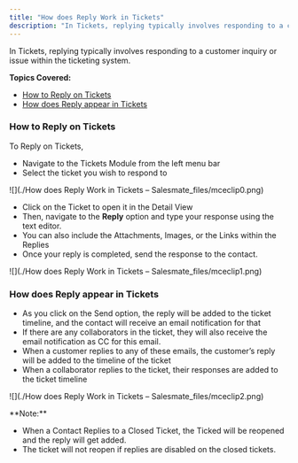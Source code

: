```yaml
---
title: "How does Reply Work in Tickets"
description: "In Tickets, replying typically involves responding to a customer inquiry or issue within the ticketing system...."
---
```


In Tickets, replying typically involves responding to a customer inquiry or issue within the ticketing system.

**Topics Covered:**

*   [How to Reply on Tickets](https://support.salesmate.io/hc/en-us/articles/29365236332825-How-does-Reply-Work-in-Tickets#h_01HQWET8QRJCFBNEWG8C4255S3)
*   [How does Reply appear in Tickets](https://support.salesmate.io/hc/en-us/articles/29365236332825-How-does-Reply-Work-in-Tickets#h_01HQWJ2CAQ1NE35ZFZ1Q9XH8RW)

### How to Reply on Tickets

To Reply on Tickets,

*   Navigate to the Tickets Module from the left menu bar
*   Select the ticket you wish to respond to

![](./How does Reply Work in Tickets – Salesmate_files/mceclip0.png)

*   Click on the Ticket to open it in the Detail View
*   Then, navigate to the **Reply** option and type your response using the text editor.
*   You can also include the Attachments, Images, or the Links within the Replies
*   Once your reply is completed, send the response to the contact.

![](./How does Reply Work in Tickets – Salesmate_files/mceclip1.png)

### How does Reply appear in Tickets

*   As you click on the Send option, the reply will be added to the ticket timeline, and the contact will receive an email notification for that
*   If there are any collaborators in the ticket, they will also receive the email notification as CC for this email.
*   When a customer replies to any of these emails, the customer’s reply will be added to the timeline of the ticket
*   When a collaborator replies to the ticket, their responses are added to the ticket timeline

![](./How does Reply Work in Tickets – Salesmate_files/mceclip2.png)

<Note>
**Note:**

*   When a Contact Replies to a Closed Ticket, the Ticked will be reopened and the reply will get added.
*   The ticket will not reopen if replies are disabled on the closed tickets.


</Note>